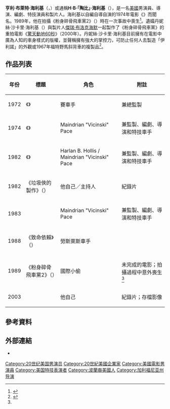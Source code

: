 {{noteTA
|G1=Movie
|G2=Show
}}
{{Infobox entertainer
| type = 男演員
| name = H·B·海利基
| foreignname = H.B. Halicki
| image = 
| image_size =
| caption = 
| birth_name = 亨利·布萊特·海利基<br>（Henry Blight Halicki）
| birth_date = {{Birth date|1940|10|18}}
| birth_place = {{USA}}[[纽约州|纽约州]]，[[敦刻尔克_(纽约州)|敦刻尔克]]
| death_date = {{Death date and age|1989|8|20|1940|10|18}}
| death_place = {{USA}}[[纽约州|纽约州]]，[[水牛城|水牛城]]，[[托纳万达镇|托纳万达镇]]
| othername = 漢克·海利基（Hank Halicki）<br />車禍之王（The Car Crash King）<br />垃圾俠（The Junkman）<br />陶比·海利基（Toby Halicki）<br />東尼·海利基（Tony Halicki）
| occupation = 演員，導演，編劇，特技演員，製片人
| yearsactive = 1972年至1989年
| spouse = {{marriage|丹妮絲·沙卡里·海利基|May 11, 1989}}
| website = {{url|http://gonein60seconds.com}}
}}
'''亨利·布萊特·海利基'''（{{lang-en|Henry Blight Halicki}}，{{bd|1940年|10月18日|1989年|8月20日}}）或通稱'''H·B·「陶比」·海利基'''（{{lang-en|H. B. "Toby" Halicki}}），是一名[[美國|美國]]男演員、導演、編劇、特技演員和製片人。海利基以自編自導自演的1974年電影《{{le|粉身碎骨飛車黨|Gone in 60 Seconds (1974 film)}}》而聞名。1989年，他在拍攝《粉身碎骨飛車黨2》（{{lang|en|''Gone in 60 Seconds 2''}}）時在一次事故中喪生<ref name="L.A.Times(1989-08-21)">{{cite web|url=https://www.latimes.com/archives/la-xpm-1989-08-21-me-655-story.html|title=Creator of Crashes Killed on Film Set|work=[[洛杉磯時報|The L.A. Times]]|date=1989-08-21|accessdate=2020-09-06|archive-date=2020-05-07|archive-url=https://web.archive.org/web/20200507164237/https://www.latimes.com/archives/la-xpm-1989-08-21-me-655-story.html|dead-url=no}}</ref>。遺孀丹妮絲·沙卡里·海利基（{{lang|en|Denice Shakarian Halicki}}）與製片人[[傑瑞·布洛克海默|傑瑞·布洛克海默]]一起製作了《粉身碎骨飛車黨》的重拍電影《[[驚天動地60秒|驚天動地60秒]]》（2000年）。丹妮絲·沙卡里·海利基目前擁有在電影中廣為人知的{{le|伊利諾 (汽車)|Eleanor (automobile)|「伊利諾」福特野馬}}車身樣式的版權，並聲稱擁有強大的掌控力，可防止任何人去製造「伊利諾」的外觀或1967年福特野馬斜背車的複製品<ref name="LATimes-Knockoffs">{{cite news|title=Eleanor knockoffs spark a knock-down, drag-out fight|last1=Zimmerman|first1=Martin|publisher=Los Angeles Times|date=2008-03-01|url=https://www.latimes.com/business/la-fi-garage1mar01-story.html|accessdate=2020-06-15|archive-date=2020-06-15|archive-url=https://web.archive.org/web/20200615204913/https://www.latimes.com/business/la-fi-garage1mar01-story.html|dead-url=no}}</ref>。

== 作品列表 ==
{|class="wikitable"
|-
! 年份 !! 標題 !! 角色 !! 附註
|-
| 1972 || 《{{le|爱我至死|Love Me Deadly}}》 || 賽車手 || 兼總監製
|-
| 1974 || 《{{le|粉身碎骨飛車黨|Gone in 60 Seconds (1974 film)}}》 || Maindrian "Vicinski" Pace || 兼監製、編劇、導演和特技車手
|-
| 1982 || 《{{le|垃圾俠|The Junkman}}》 || Harlan B. Hollis / Maindrian "Vicinski" Pace || 兼監製、編劇、導演和特技車手
|-
| 1982 || 《垃圾俠的製作》（{{lang|en|''The Making of the Junkman''}}） || 他自己／主持人 || 紀錄片
|-
| 1983 || ''{{le|Deadline Auto Theft|Deadline Auto Theft}}'' || Maindrian "Vicinski" Pace || 兼監製、編劇、導演和特技車手
|-
| 1988 || 《致命依賴》（{{lang|en|''Deadly Addiction''}}） || 勞斯萊斯車手 || 
|-
| 1989 || 《粉身碎骨飛車黨2》（{{lang|en|''Gone in 60 Seconds 2''}}） || 國際小偷 || 未完成的電影；拍攝過程中意外喪生<ref name="L.A.Times(1989-08-21)" />
|-
| 2003 || {{lang|en|''The Life and Times of H.B. Halicki''}} || 他自己 || 紀錄片；存檔影像
|}

== 參考資料 ==
{{Reflist|30em}}

== 外部連結 ==
*{{IMDb name|id=0355181|name=H. B. Halicki}}

{{Authority control}}

{{DEFAULTSORT:Halicki, H.B.}}
[[Category:20世纪美国男演员|Category:20世纪美国男演员]]
[[Category:20世紀美國企業家|Category:20世紀美國企業家]]
[[Category:美國電影男演員|Category:美國電影男演員]]
[[Category:美国特技表演者|Category:美国特技表演者]]
[[Category:波蘭裔美國人|Category:波蘭裔美國人]]
[[Category:加利福尼亚州导演|Category:加利福尼亚州导演]]